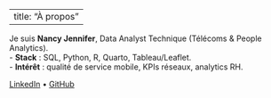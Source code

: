 
---
title: "À propos"
---

Je suis **Nancy Jennifer**, Data Analyst Technique (Télécoms & People Analytics).  
- **Stack** : SQL, Python, R, Quarto, Tableau/Leaflet.  
- **Intérêt** : qualité de service mobile, KPIs réseaux, analytics RH.  

[LinkedIn](#) • [GitHub](https://github.com/nancy-jennifer)
